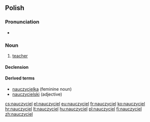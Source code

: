 ==Polish==

===Pronunciation===
* {{IPA|[nauˈt͡ʂɨt͡ɕɛl]|lang=pl}}

===Noun===
{{infl|pl|noun|g=m}}

# [[teacher]]

====Declension====
{{pl-decl-noun
|nauczyciel|nauczyciele
|nauczyciela|nauczycieli
|nauczycielowi|nauczycielom
|nauczyciela|nauczycieli
|nauczycielem|nauczycielami
|nauczycielu|nauczycielach
|nauczycielu|nauczyciele
}}

====Derived terms====
* [[nauczycielka]] (feminine noun)
* [[nauczycielski]] (adjective)

[[cs:nauczyciel]]
[[el:nauczyciel]]
[[eu:nauczyciel]]
[[fr:nauczyciel]]
[[ko:nauczyciel]]
[[hr:nauczyciel]]
[[lt:nauczyciel]]
[[hu:nauczyciel]]
[[pl:nauczyciel]]
[[fi:nauczyciel]]
[[zh:nauczyciel]]